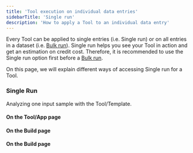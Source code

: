 ```yaml
---
title: 'Tool execution on individual data entries'
sidebarTitle: 'Single run'
description: 'How to apply a Tool to an individual data entry'
---
```


Every Tool can be applied to single entries (i.e. Single run) or on all entries in a dataset (i.e. [Bulk run](/custom-tools/bulk-run)).
Single run helps you see your Tool in action and get an estimation on credit cost. Therefore, it is recommended to use the Single run option
first before a [Bulk run](/custom-tools/bulk-run).

On this page, we will explain different ways of accessing Single run for a Tool.

### Single Run
Analyzing one input sample with the Tool/Template.

#### On the Tool/App page
<Snippet file="single-run-app.mdx" />

#### On the Build page
<Snippet file="single-run-build.mdx" />

#### On the Build page
<Snippet file="single-bulk-run-table.mdx" />